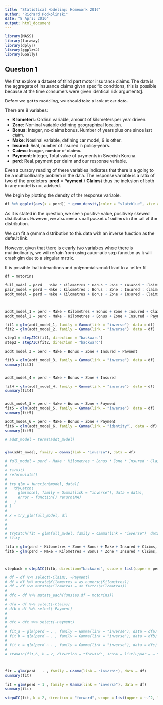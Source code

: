 ```yaml
---
title: "Statistical Modeling: Homework 2016"
author: "Richard Podkolinski"
date: "8 April 2016"
output: html_document
---
```


```r
library(MASS)
library(faraway)
library(dplyr)
library(ggplot2)
library(GGally)

```

## Question 1

We first explore a dataset of third part motor insurance claims. The data is the aggregate of insurance claims given specific conditions, this is possible because at the time consumers were given identical risk arguments[1].

Before we get to modeling, we should take a look at our data. 

There are 8 variabes:

- **Kilometers**: Ordinal variable, amount of kilometers per year driven.
- **Zone**: Nominal variable defining geographical location.
- **Bonus**: Integer, no-claims bonus. Number of years plus one since last claim.
- **Make**: Nominal variable, defining car model, 9 is other.
- **Insured**: Real, number of insured in policy-years.
- **Claims**: Integer, number of claims.
- **Payment**: Integer, Total value of payments in Swedish Korona. 
- **perd**: Real, payment per claim and our response variable.

Even a cursory reading of these variables indicates that there is a going to be a multicollinarity problem in the data. The response variable is a ratio of two of the predictors (**pred** = **Payment** / **Claims**) thus the inclusion of both in any model is not advised. 


We begin by plotting the density of the response variable. 

```r
df %>% ggplot(aes(x = perd)) + geom_density(color = "slateblue", size = 1) + theme_bw() + ggtitle("Density of Payment per Claim")
```

As it is stated in the question, we see a positive value, positively skewed distribution. However, we also see a small pocket of outliers in the tail of the distribution. 

We can fit a gamma distribution to this data with an inverse function as the default link. 

However, given that there is clearly two variables where there is multicolinarity, we will refrain from using automatic step function as it will crash glm due to a singular matrix. 

It is possible that interactions and polynomials could lead to a better fit.

```r
df = motorins

full_model = perd ~ Make * Kilometres * Bonus * Zone * Insured * Claims * Payment
pair_model = perd ~ Make : Kilometres : Bonus : Zone : Insured : Claims : Payment
addt_model = perd ~ Make + Kilometres + Bonus + Zone + Insured + Claims + Payment



addt_model_1 = perd ~ Make + Kilometres + Bonus + Zone + Insured + Claims
addt_model_2 = perd ~ Make + Kilometres + Bonus + Zone + Insured + Payment

fit1 = glm(addt_model_1, family = Gamma(link = "inverse"), data = df)
fit2 = glm(addt_model_2, family = Gamma(link = "inverse"), data = df)

step1 = stepAIC(fit1, direction = "backward")
step2 = stepAIC(fit2, direction = "backward")

addt_model_3 = perd ~ Make + Bonus + Zone + Insured + Payment

fit3 = glm(addt_model_3, family = Gamma(link = "inverse"), data = df)
summary(fit3)


addt_model_4 = perd ~ Make + Bonus + Zone + Insured

fit4 = glm(addt_model_4, family = Gamma(link = "inverse"), data = df)
summary(fit4)


addt_model_5 = perd ~ Make + Bonus + Zone + Payment
fit5 = glm(addt_model_5, family = Gamma(link = "inverse"), data = df)
summary(fit5)

addt_model_6 = perd ~ Make + Bonus + Zone + Payment
fit6 = glm(addt_model_6, family = Gamma(link = "identity"), data = df)
summary(fit5)

# addt_model = terms(addt_model)


glm(addt_model, family = Gamma(link = "inverse"), data = df)

# full_model = perd ~ Make * Kilometres * Bonus * Zone * Insured * Claims * Payment
# 
# terms()
# reformulate()
# 
# try_glm = function(model, data){
#   tryCatch(
#     glm(model, family = Gamma(link = "inverse"), data = data),
#     error = function() return(NA)
#   )
# }
# 
# x = try_glm(full_model, df)
# 
# 
# 
# tryCatch(fit = glm(full_model, family = Gamma(link = "inverse"), data = df))
# ??try

fita = glm(perd ~ Kilometres + Zone + Bonus + Make + Insured + Claims, family = Gamma(link = "inverse"), data = df)
fitb = glm(perd ~ Make + Kilometres + Bonus * Zone * Insured * Claims, family = Gamma(link = "inverse"), data = df)



stepback = stepAIC(fitb, direction="backward", scope = list(upper = perd ~ Make + Kilometres + Bonus * Zone * Insured * Claims, lower = ~1))

# df = df %>% select(-Claims, -Payment)
# df = df %>% mutate(Kilometres = as.numeric(Kilometres))
# df = df %>% mutate(Kilometres = as.factor(Kilometres))
# 
# dfc = df %>% mutate_each(funs(as.df = motorins))
# 
# dfa = df %>% select(-Claims)
# dfb = df %>% select(-Payment)
# 
# 
# dfc = dfc %>% select(-Payment)
# 
# fit_a = glm(perd ~ . , family = Gamma(link = "inverse"), data = dfa)
# fit_b = glm(perd ~ . , family = Gamma(link = "inverse"), data = dfb)
# 
# fit_c = glm(perd ~ . , family = Gamma(link = "inverse"), data = dfc)
# 
# stepAIC(fit_b, k = 2, direction = "forward", scope = list(upper = ~.^2, lower = ~1))



fit = glm(perd ~ . , family = Gamma(link = "inverse"), data = df)
summary(fit)

fit = glm(perd ~ 1 , family = Gamma(link = "inverse"), data = df)
summary(fit)

stepAIC(fit, k = 2, direction = "forward", scope = list(upper = ~.^2, lower = ~1))
```



[1]: http://www.statsci.org/data/general/motorins.html    "Motorins"